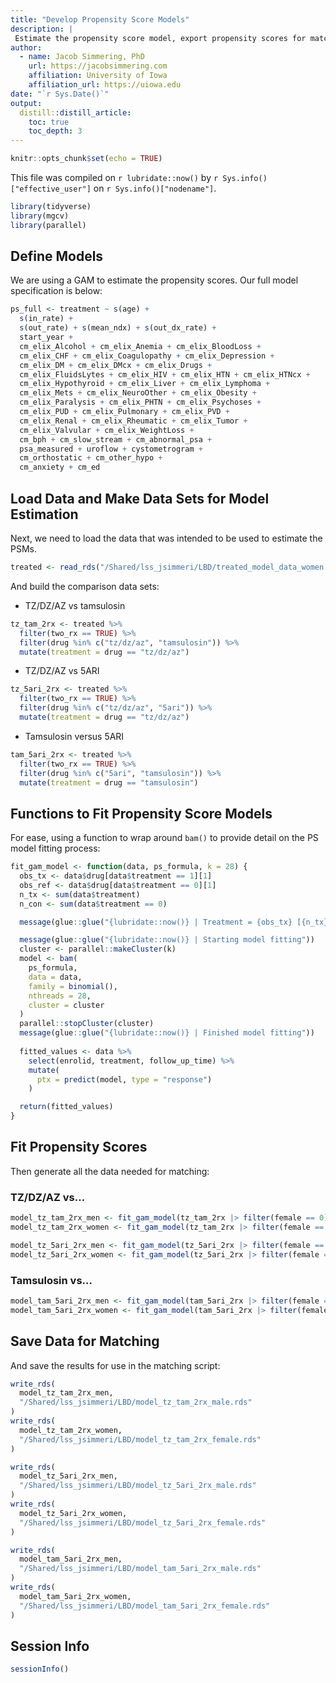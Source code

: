 ```yaml
---
title: "Develop Propensity Score Models"
description: |
 Estimate the propensity score model, export propensity scores for matching
author:
  - name: Jacob Simmering, PhD 
    url: https://jacobsimmering.com
    affiliation: University of Iowa
    affiliation_url: https://uiowa.edu
date: "`r Sys.Date()`"
output: 
  distill::distill_article:
    toc: true
    toc_depth: 3
---
```


```r
knitr::opts_chunk$set(echo = TRUE)
```

This file was compiled on `r lubridate::now()` by 
``r Sys.info()["effective_user"]`` on `r Sys.info()["nodename"]`. 

```r
library(tidyverse)
library(mgcv)
library(parallel)
```

## Define Models
We are using a GAM to estimate the propensity scores. Our full model 
specification is below:

```r
ps_full <- treatment ~ s(age) +
  s(in_rate) + 
  s(out_rate) + s(mean_ndx) + s(out_dx_rate) +
  start_year +
  cm_elix_Alcohol + cm_elix_Anemia + cm_elix_BloodLoss +
  cm_elix_CHF + cm_elix_Coagulopathy + cm_elix_Depression +
  cm_elix_DM + cm_elix_DMcx + cm_elix_Drugs +
  cm_elix_FluidsLytes + cm_elix_HIV + cm_elix_HTN + cm_elix_HTNcx +
  cm_elix_Hypothyroid + cm_elix_Liver + cm_elix_Lymphoma +
  cm_elix_Mets + cm_elix_NeuroOther + cm_elix_Obesity +
  cm_elix_Paralysis + cm_elix_PHTN + cm_elix_Psychoses +
  cm_elix_PUD + cm_elix_Pulmonary + cm_elix_PVD +
  cm_elix_Renal + cm_elix_Rheumatic + cm_elix_Tumor +
  cm_elix_Valvular + cm_elix_WeightLoss +
  cm_bph + cm_slow_stream + cm_abnormal_psa +
  psa_measured + uroflow + cystometrogram +
  cm_orthostatic + cm_other_hypo +
  cm_anxiety + cm_ed
```

## Load Data and Make Data Sets for Model Estimation
Next, we need to load the data that was intended to be used to estimate the 
PSMs.

```r
treated <- read_rds("/Shared/lss_jsimmeri/LBD/treated_model_data_women.rds")
```

And build the comparison data sets:

- TZ/DZ/AZ vs tamsulosin


```r
tz_tam_2rx <- treated %>%
  filter(two_rx == TRUE) %>%
  filter(drug %in% c("tz/dz/az", "tamsulosin")) %>%
  mutate(treatment = drug == "tz/dz/az")
```

- TZ/DZ/AZ vs 5ARI

```r
tz_5ari_2rx <- treated %>%
  filter(two_rx == TRUE) %>%
  filter(drug %in% c("tz/dz/az", "5ari")) %>%
  mutate(treatment = drug == "tz/dz/az")
```

- Tamsulosin versus 5ARI

```r
tam_5ari_2rx <- treated %>%
  filter(two_rx == TRUE) %>%
  filter(drug %in% c("5ari", "tamsulosin")) %>%
  mutate(treatment = drug == "tamsulosin")
```

## Functions to Fit Propensity Score Models
For ease, using a function to wrap around `bam()` to provide detail on the 
PS model fitting process:

```r
fit_gam_model <- function(data, ps_formula, k = 28) {
  obs_tx <- data$drug[data$treatment == 1][1]
  obs_ref <- data$drug[data$treatment == 0][1]
  n_tx <- sum(data$treatment)
  n_con <- sum(data$treatment == 0)

  message(glue::glue("{lubridate::now()} | Treatment = {obs_tx} [{n_tx}] | Ref = {obs_ref} [{n_con}]"))

  message(glue::glue("{lubridate::now()} | Starting model fitting"))
  cluster <- parallel::makeCluster(k)
  model <- bam(
    ps_formula,
    data = data,
    family = binomial(),
    nthreads = 28,
    cluster = cluster
  )
  parallel::stopCluster(cluster)
  message(glue::glue("{lubridate::now()} | Finished model fitting"))
  
  fitted_values <- data %>%
    select(enrolid, treatment, follow_up_time) %>%
    mutate(
      ptx = predict(model, type = "response")
    )

  return(fitted_values)
}
```

## Fit Propensity Scores
Then generate all the data needed for matching:

### TZ/DZ/AZ vs...
```r
model_tz_tam_2rx_men <- fit_gam_model(tz_tam_2rx |> filter(female == 0), ps_full)
model_tz_tam_2rx_women <- fit_gam_model(tz_tam_2rx |> filter(female == 1), ps_full)
```

```r
model_tz_5ari_2rx_men <- fit_gam_model(tz_5ari_2rx |> filter(female == 0), ps_full)
model_tz_5ari_2rx_women <- fit_gam_model(tz_5ari_2rx |> filter(female == 1), ps_full)
```

### Tamsulosin vs...
```r
model_tam_5ari_2rx_men <- fit_gam_model(tam_5ari_2rx |> filter(female == 0), ps_full)
model_tam_5ari_2rx_women <- fit_gam_model(tam_5ari_2rx |> filter(female == 1), ps_full)
```

## Save Data for Matching
And save the results for use in the matching script: 

```r
write_rds(
  model_tz_tam_2rx_men, 
  "/Shared/lss_jsimmeri/LBD/model_tz_tam_2rx_male.rds"
)
write_rds(
  model_tz_tam_2rx_women, 
  "/Shared/lss_jsimmeri/LBD/model_tz_tam_2rx_female.rds"
)

write_rds(
  model_tz_5ari_2rx_men, 
  "/Shared/lss_jsimmeri/LBD/model_tz_5ari_2rx_male.rds"
)
write_rds(
  model_tz_5ari_2rx_women, 
  "/Shared/lss_jsimmeri/LBD/model_tz_5ari_2rx_female.rds"
)

write_rds(
  model_tam_5ari_2rx_men, 
  "/Shared/lss_jsimmeri/LBD/model_tam_5ari_2rx_male.rds"
)
write_rds(
  model_tam_5ari_2rx_women, 
  "/Shared/lss_jsimmeri/LBD/model_tam_5ari_2rx_female.rds"
)
```

## Session Info
```r
sessionInfo()
```
